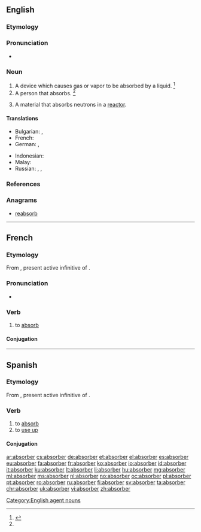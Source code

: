 {{also|Absorber}}
==English==

===Etymology===
{{suffix|absorb|er}}

===Pronunciation===
* {{a|US}} {{IPA|/əbˈsɔɹ.bɚ/|/əbˈzɔɹ.bɚ/|/æbˈsɔɹ.bɚ/|/æbˈzɔɹ.bɚ/}}

===Noun===
{{wikipedia}}
{{en-noun}}

# A device which causes gas or vapor to be absorbed by a liquid. {{defdate|First attested in the mid 19<sup>th</sup> century.}}<ref name=SOED>{{R:SOED5|page=9}}</ref>
# A person that absorbs. {{defdate|First attested in the mid 19<sup>th</sup> century.}}<ref name=SOED/>
# {{context|nuclear physics|lang=en}} A material that absorbs neutrons in a [[reactor]].

====Translations====
{{trans-top|one who, or that which, absorbs}}
* Bulgarian: {{t|bg|абсорбе́нт|m}}, {{t|bg|абсо́рбер|m}}
* French: {{t+|fr|absorbant|m}}
* German: {{t|de|Absorber|m}}, {{t|de|Augsauger|m}}
{{trans-mid}}
* Indonesian: {{t+|id|penyerap}}
* Malay: {{t|ms|penyerap}}
* Russian: {{t+|ru|абсо́рбер|m}}, {{t+|ru|абсорбе́нт|m}}, {{t+|ru|поглоти́тель|m}}
{{trans-bottom}}

===References===
<references/>

===Anagrams===
* [[reabsorb#English|reabsorb]]

[[Category:English agent nouns]]

----

==French==

===Etymology===
From {{etyl|la|fr}} {{term/t|la|absorbēre}}, present active infinitive of {{term/t|la|absorbeō||absorb}}.

===Pronunciation===
* {{audio|Fr-absorber.ogg|Audio|lang=fr}}

===Verb===
{{fr-verb}}

# to [[absorb]]

====Conjugation====
{{fr-conj-er|absorb|avoir}}

----

==Spanish==

===Etymology===
From {{etyl|la|es}} {{term/t|la|absorbēre}}, present active infinitive of {{term/t|la|absorbeō||absorb}}.

===Verb===
{{es-verb|absorb|er}}

# to [[absorb]]
# to [[use up]]

====Conjugation====
{{es-conj-er|absorb}}

[[ar:absorber]]
[[cs:absorber]]
[[de:absorber]]
[[et:absorber]]
[[el:absorber]]
[[es:absorber]]
[[eu:absorber]]
[[fa:absorber]]
[[fr:absorber]]
[[ko:absorber]]
[[io:absorber]]
[[id:absorber]]
[[it:absorber]]
[[ku:absorber]]
[[lt:absorber]]
[[li:absorber]]
[[hu:absorber]]
[[mg:absorber]]
[[ml:absorber]]
[[ms:absorber]]
[[nl:absorber]]
[[no:absorber]]
[[oc:absorber]]
[[pl:absorber]]
[[pt:absorber]]
[[ro:absorber]]
[[ru:absorber]]
[[fi:absorber]]
[[sv:absorber]]
[[ta:absorber]]
[[chr:absorber]]
[[uk:absorber]]
[[vi:absorber]]
[[zh:absorber]]